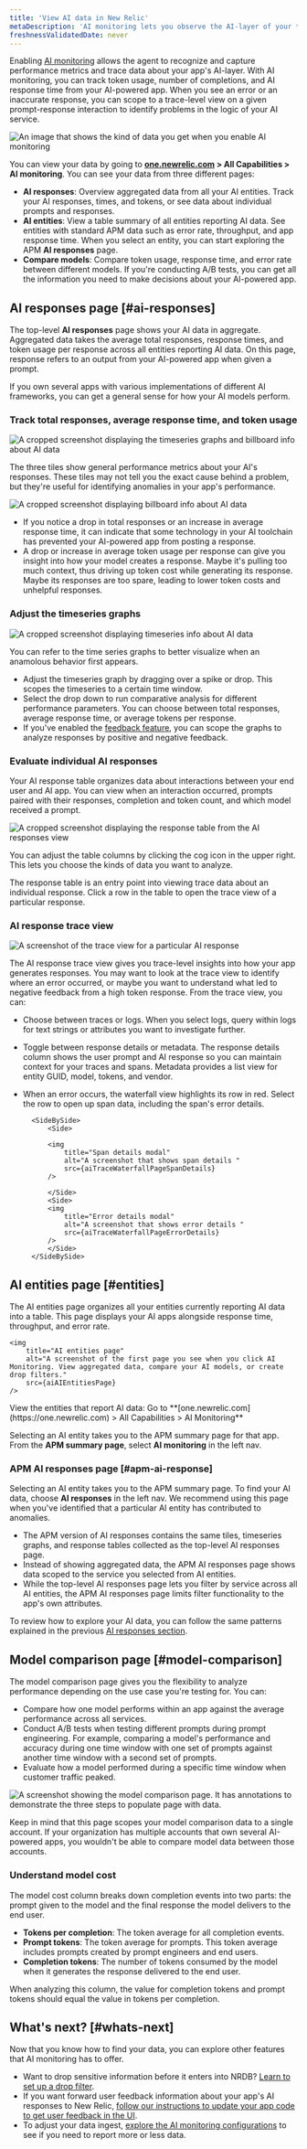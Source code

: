 ```yaml
---
title: 'View AI data in New Relic'
metaDescription: 'AI monitoring lets you observe the AI-layer of your tech stack, giving you a holistic overview of the health and performance of your AI-powered app.'
freshnessValidatedDate: never
---
```













Enabling [AI monitoring](/docs/ai-monitoring/intro-to-ai-monitoring) allows the agent to recognize and capture performance metrics and trace data about your app's AI-layer. With AI monitoring, you can track token usage, number of completions, and AI response time from your AI-powered app. When you see an error or an inaccurate response, you can scope to a trace-level view on a given prompt-response interaction to identify problems in the logic of your AI service. 

<img
    title="AI responses data"
    alt="An image that shows the kind of data you get when you enable AI monitoring"
    src={aiIntroAiUi}
/>

You can view your data by going to <DoNotTranslate>**[one.newrelic.com](https://one.newrelic.com) > All Capabilities > AI monitoring**</DoNotTranslate>. You can see your data from three different pages:

* <DoNotTranslate>**AI responses**</DoNotTranslate>: Overview aggregated data from all your AI entities. Track your AI responses, times, and tokens, or see data about individual prompts and responses. 
* <DoNotTranslate>**AI entities**</DoNotTranslate>: View a table summary of all entities reporting AI data. See entities with standard APM data such as error rate, throughput, and app response time. When you select an entity, you can start exploring the APM **AI responses** page. 
* <DoNotTranslate>**Compare models**</DoNotTranslate>: Compare token usage, response time, and error rate between different models. If you're conducting A/B tests, you can get all the information you need to make decisions about your AI-powered app.

## AI responses page [#ai-responses]

The top-level <DoNotTranslate>**AI responses**</DoNotTranslate> page shows your AI data in aggregate. Aggregated data takes the average total responses, response times, and token usage per response across all entities reporting AI data. On this page, response refers to an output from your AI-powered app when given a prompt. 

If you own several apps with various implementations of different AI frameworks, you can get a general sense for how your AI models perform.  

### Track total responses, average response time, and token usage  

<img
    title="AI responses response billboard and timeseries graphs"
    alt="A cropped screenshot displaying the timeseries graphs and billboard info about AI data"
    src={aiTimeseriesBillboard}
/>

The three tiles show general performance metrics about your AI's responses. These tiles may not tell you the exact cause behind a problem, but they're useful for identifying anomalies in your app's performance. 

<img
    title="Three tiles to show spikes and drops in response usage"
    alt="A cropped screenshot displaying billboard info about AI data"
    src={aiCroppedImageofAIBillboards}
/>

* If you notice a drop in total responses or an increase in average response time, it can indicate that some technology in your AI toolchain has prevented your AI-powered app from posting a response.  
* A drop or increase in average token usage per response can give you insight into how your model creates a response. Maybe it's pulling too much context, thus driving up token cost while generating its response. Maybe its responses are too spare, leading to lower token costs and unhelpful responses.

### Adjust the timeseries graphs 

<img
    title="AI timeseries graphs"
    alt="A cropped screenshot displaying timeseries info about AI data"
    src={aiCroppedImageofAItimeseries}
/>

You can refer to the time series graphs to better visualize when an anamolous behavior first appears. 

* Adjust the timeseries graph by dragging over a spike or drop. This scopes the timeseries to a certain time window.
* Select the drop down to run comparative analysis for different performance parameters. You can choose between total responses, average response time, or average tokens per response. 
* If you've enabled the [feedback feature](/docs/ai-monitoring/configure-ai-monitoring), you can scope the graphs to analyze responses by positive and negative feedback. 

### Evaluate individual AI responses 

Your AI response table organizes data about interactions between your end user and AI app. You can view when an interaction occurred, prompts paired with their responses, completion and token count, and which model received a prompt. 

<img
    title="AI response page response table"
    alt="A cropped screenshot displaying the response table from the AI responses view"
    src={aiResponseTable}
/>

You can adjust the table columns by clicking the cog icon in the upper right. This lets you choose the kinds of data you want to analyze.

The response table is an entry point into viewing trace data about an individual response. Click a row in the table to open the trace view of a particular response.

### AI response trace view

<img
    title="AI response trace view"
    alt="A screenshot of the trace view for a particular AI response"
    src={aiTraceViewAiResponse}
/>

The AI response trace view gives you trace-level insights into how your app generates responses. You may want to look at the trace view to identify where an error occurred, or maybe you want to understand what led to negative feedback from a high token response. From the trace view, you can: 

* Choose between traces or logs. When you select logs, query within logs for text strings or attributes you want to investigate further.
* Toggle between response details or metadata. The response details column shows the user prompt and AI response so you can maintain context for your traces and spans. Metadata provides a list view for entity GUID, model, tokens, and vendor.
* When an error occurs, the waterfall view highlights its row in red. Select the row to open up span data, including the span's error details.

        <SideBySide>
            <Side>

            <img
                title="Span details modal"
                alt="A screenshot that shows span details "
                src={aiTraceWaterfallPageSpanDetails}
            /> 

            </Side>
            <Side>
            <img
                title="Error details modal"
                alt="A screenshot that shows error details "
                src={aiTraceWaterfallPageErrorDetails}
            /> 
            </Side>
        </SideBySide>


## AI entities page [#entities]

The AI entities page organizes all your entities currently reporting AI data into a table. This page displays your AI apps alongside response time, throughput, and error rate. 

    <img
        title="AI entities page"
        alt="A screenshot of the first page you see when you click AI Monitoring. View aggregated data, compare your AI models, or create drop filters."
        src={aiAIEntitiesPage}
    />
<figcaption>
    View the entities that report AI data: Go to **[one.newrelic.com](https://one.newrelic.com) > All Capabilities > AI Monitoring**
</figcaption>

Selecting an AI entity takes you to the APM summary page for that app. From the <DoNotTranslate>**APM summary page**</DoNotTranslate>, select <DoNotTranslate>**AI monitoring**</DoNotTranslate> in the left nav. 

### APM AI responses page [#apm-ai-response]

Selecting an AI entity takes you to the APM summary page. To find your AI data, choose <DoNotTranslate>**AI responses**</DoNotTranslate> in the left nav. We recommend using this page when you've identified that a particular AI entity has contributed to anomalies. 

* The APM version of AI responses contains the same tiles, timeseries graphs, and response tables collected as the top-level AI responses page. 
* Instead of showing aggregated data, the APM AI responses page shows data scoped to the service you selected from AI entities. 
* While the top-level AI responses page lets you filter by service across all AI entities, the APM AI responses page limits filter functionality to the app's own attributes. 

To review how to explore your AI data, you can follow the same patterns explained in the previous [AI responses section](#ai-responses). 

## Model comparison page [#model-comparison]

The model comparison page gives you the flexibility to analyze performance depending on the use case you're testing for. You can:

* Compare how one model performs within an app against the average performance across all services. 
* Conduct A/B tests when testing different prompts during prompt engineering. For example, comparing a model's performance and accuracy during one time window with one set of prompts against another time window with a second set of prompts. 
* Evaluate how a model performed during a specific time window when customer traffic peaked.

<img
    title="Model comparison page"
    alt="A screenshot showing the model comparison page. It has annotations to demonstrate the three steps to populate page with data."
    src={aiAiModelComparisonPage}
/>

Keep in mind that this page scopes your model comparison data to a single account. If your organization has multiple accounts that own several AI-powered apps, you wouldn't be able to compare model data between those accounts. 

### Understand model cost

The model cost column breaks down completion events into two parts: the prompt given to the model and the final response the model delivers to the end user. 

* <DoNotTranslate>**Tokens per completion**</DoNotTranslate>: The token average for all completion events.
* <DoNotTranslate>**Prompt tokens**</DoNotTranslate>: The token average for prompts. This token average includes prompts created by prompt engineers and end users.  
* <DoNotTranslate>**Completion tokens**</DoNotTranslate>: The number of tokens consumed by the model when it generates the response delivered to the end user.  

When analyzing this column, the value for completion tokens and prompt tokens should equal the value in tokens per completion. 

## What's next? [#whats-next]

Now that you know how to find your data, you can explore other features that AI monitoring has to offer.

* Want to drop sensitive information before it enters into NRDB? [Learn to set up a drop filter](/docs/ai-observability/advanced-customization/drop-sensitive-data).
* If you want forward user feedback information about your app's AI responses to New Relic, [follow our instructions to update your app code to get user feedback in the UI](/docs/ai-observability/advanced-customization/drop-sensitive-data).
* To adjust your data ingest, [explore the AI monitoring configurations](/docs/ai-observability/advanced-customization/adjust-data-ingest) to see if you need to report more or less data.